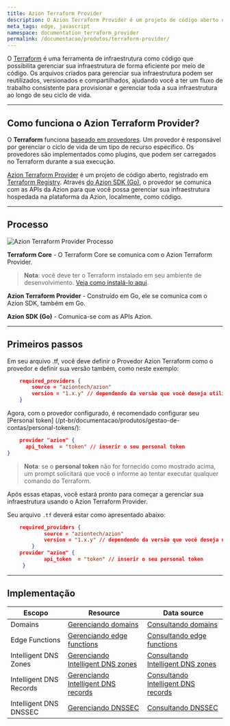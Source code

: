 ```yaml
---
title: Azion Terraform Provider
description: O Azion Terraform Provider é um projeto de código aberto e com registro na HashiCorp. Através do Azion SDK para Go, o provider se comunica com as APIs da Azion para que você possa gerenciar sua infraestrutura hospedada na plataforma da Azion, localmente, como código.
meta_tags: edge, javascript
namespace: documentation_terraform_provider
permalink: /documentacao/produtos/terraform-provider/
---
```


O [Terraform](https://developer.hashicorp.com/terraform/docs) é uma ferramenta de infraestrutura como código que possibilita gerenciar sua infraestrutura de forma eficiente por meio de código. Os arquivos criados para gerenciar sua infraestrutura podem ser reutilizados, versionados e compartilhados, ajudando você a ter um fluxo de trabalho consistente para provisionar e gerenciar toda a sua infraestrutura ao longo de seu ciclo de vida.

---

## Como funciona o Azion Terraform Provider?

O **Terraform** funciona [baseado em provedores](https://developer.hashicorp.com/terraform/registry/providers). Um provedor é responsável por gerenciar o ciclo de vida de um tipo de recurso específico. Os provedores são implementados como plugins, que podem ser carregados no Terraform durante a sua execução.

[Azion Terraform Provider](https://github.com/aziontech/terraform-provider-azion) é um projeto de código aberto, registrado em [Terraform Registry](https://registry.terraform.io/providers/aziontech/azion/latest). Através [do Azion SDK (Go)](https://github.com/aziontech/azionapi-go-sdk), o provedor se comunica com as APIs da Azion para que você possa gerenciar sua infraestrutura hospedada na plataforma da Azion, localmente, como código.

---

## Processo

![Azion Terraform Provider Processo](/static/images/uploads/doc/terraformProviderFlow.png)

**Terraform Core** -  O Terraform Core se comunica com o Azion Terraform Provider.

> **Nota**: você deve ter o Terraform instalado em seu ambiente de desenvolvimento. [Veja como instalá-lo aqui](https://developer.hashicorp.com/terraform/downloads).

**Azion Terraform Provider** - Construído em Go, ele se comunica com o Azion SDK, também em Go.

**Azion SDK (Go)** - Comunica-se com as APIs Azion.

---

## Primeiros passos

Em seu arquivo .tf, você deve definir o Provedor Azion Terraform como o provedor e definir sua versão também, como neste exemplo:

```json
    required_providers {
        source = "aziontech/azion"
        version = "1.x.y" // dependendo da versão que você deseja utilizar
    }
```

Agora, com o provedor configurado, é recomendado configurar seu [Personal token] (/pt-br/documentacao/produtos/gestao-de-contas/personal-tokens/):

```json
    provider "azion" {
      api_token  = "token" // inserir o seu personal token
}
```

> **Nota**: se o **personal token** não for fornecido como mostrado acima, um prompt solicitará que você o informe ao tentar executar qualquer comando do Terraform.

Após essas etapas, você estará pronto para começar a gerenciar sua infraestrutura usando o Azion Terraform Provider.

Seu arquivo `.tf` deverá estar como apresentado abaixo:

```json
    required_providers {
            source = "aziontech/azion"
            version = "1.x.y" // dependendo da versão que você deseja utilizar
        }
    provider "azion" {
            api_token  = "token" // inserir o seu personal token
     }
```

---

## Implementação

| Escopo | Resource | Data source |
| --- | --- | --- |
| Domains | [Gerenciando domains](https://registry.terraform.io/providers/aziontech/azion/latest/docs/resources/domain) | [Consultando domains](https://registry.terraform.io/providers/aziontech/azion/latest/docs/data-sources/domains) |
| Edge Functions | [Gerenciando edge functions](https://registry.terraform.io/providers/aziontech/azion/latest/docs/resources/edge_function) | [Consultando edge functions](https://registry.terraform.io/providers/aziontech/azion/latest/docs/data-sources/edge_functions) |
|  Intelligent DNS Zones | [Gerenciando Intelligent DNS zones](https://registry.terraform.io/providers/aziontech/azion/latest/docs/resources/intelligent_dns_zone)| [Consultando Intelligent DNS zones](https://registry.terraform.io/providers/aziontech/azion/latest/docs/data-sources/intelligent_dns_zones) |
|  Intelligent DNS Records | [Gerenciando Intelligent DNS records](https://registry.terraform.io/providers/aziontech/azion/latest/docs/resources/intelligent_dns_record) | [Consultando Intelligent DNS records](https://github.com/aziontech/terraform-provider-azion/blob/main/docs/data-sources/records.md)|
|  Intelligent DNS DNSSEC | [Gerenciando DNSSEC](https://registry.terraform.io/providers/aziontech/azion/latest/docs/resources/intelligent_dns_dnssec) | [Consultando DNSSEC](https://registry.terraform.io/providers/aziontech/azion/latest/docs/data-sources/intelligent_dns_dnssec)|


